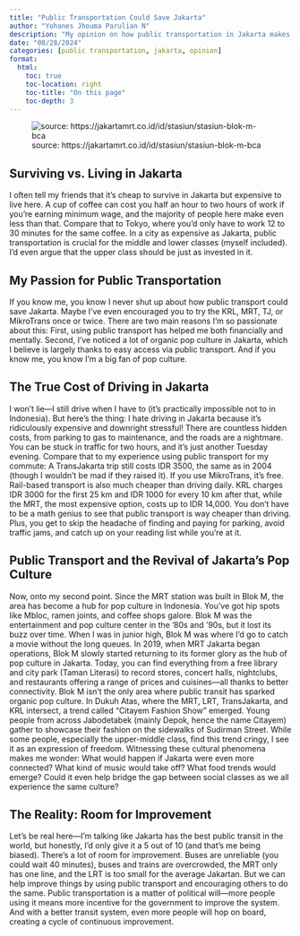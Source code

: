 ```yaml
---
title: "Public Transportation Could Save Jakarta"
author: "Yohanes Jhouma Parulian N"
description: "My opinion on how public transportation in Jakarta makes life more affordable and drives cultural and social change."
date: "08/28/2024"
categories: [public transportation, jakarta, opinion]
format:
  html:
    toc: true
    toc-location: right
    toc-title: "On this page"
    toc-depth: 3
---
```



![source: https://jakartamrt.co.id/id/stasiun/stasiun-blok-m-bca](images.jpg)

## Surviving vs. Living in Jakarta

I often tell my friends that it’s cheap to survive in Jakarta but expensive to live here. A cup of coffee can cost you half an hour to two hours of work if you’re earning minimum wage, and the majority of people here make even less than that. Compare that to Tokyo, where you’d only have to work 12 to 30 minutes for the same coffee. In a city as expensive as Jakarta, public transportation is crucial for the middle and lower classes (myself included). I’d even argue that the upper class should be just as invested in it.

## My Passion for Public Transportation

If you know me, you know I never shut up about how public transport could save Jakarta. Maybe I’ve even encouraged you to try the KRL, MRT, TJ, or MikroTrans once or twice. There are two main reasons I’m so passionate about this: First, using public transport has helped me both financially and mentally. Second, I’ve noticed a lot of organic pop culture in Jakarta, which I believe is largely thanks to easy access via public transport. And if you know me, you know I’m a big fan of pop culture.

## The True Cost of Driving in Jakarta

I won’t lie—I still drive when I have to (it’s practically impossible not to in Indonesia). But here’s the thing: I hate driving in Jakarta because it’s ridiculously expensive and downright stressful! There are countless hidden costs, from parking to gas to maintenance, and the roads are a nightmare. You can be stuck in traffic for two hours, and it’s just another Tuesday evening. Compare that to my experience using public transport for my commute: A TransJakarta trip still costs IDR 3500, the same as in 2004 (though I wouldn’t be mad if they raised it). If you use MikroTrans, it’s free. Rail-based transport is also much cheaper than driving daily. KRL charges IDR 3000 for the first 25 km and IDR 1000 for every 10 km after that, while the MRT, the most expensive option, costs up to IDR 14,000. You don’t have to be a math genius to see that public transport is way cheaper than driving. Plus, you get to skip the headache of finding and paying for parking, avoid traffic jams, and catch up on your reading list while you’re at it.

## Public Transport and the Revival of Jakarta’s Pop Culture

Now, onto my second point. Since the MRT station was built in Blok M, the area has become a hub for pop culture in Indonesia. You’ve got hip spots like Mbloc, ramen joints, and coffee shops galore. Blok M was the entertainment and pop culture center in the ’80s and ’90s, but it lost its buzz over time. When I was in junior high, Blok M was where I’d go to catch a movie without the long queues. In 2019, when MRT Jakarta began operations, Blok M slowly started returning to its former glory as the hub of pop culture in Jakarta. Today, you can find everything from a free library and city park (Taman Literasi) to record stores, concert halls, nightclubs, and restaurants offering a range of prices and cuisines—all thanks to better connectivity. Blok M isn’t the only area where public transit has sparked organic pop culture. In Dukuh Atas, where the MRT, LRT, TransJakarta, and KRL intersect, a trend called “Citayem Fashion Show” emerged. Young people from across Jabodetabek (mainly Depok, hence the name Citayem) gather to showcase their fashion on the sidewalks of Sudirman Street. While some people, especially the upper-middle class, find this trend cringy, I see it as an expression of freedom. Witnessing these cultural phenomena makes me wonder: What would happen if Jakarta were even more connected? What kind of music would take off? What food trends would emerge? Could it even help bridge the gap between social classes as we all experience the same culture?

## The Reality: Room for Improvement

Let’s be real here—I’m talking like Jakarta has the best public transit in the world, but honestly, I’d only give it a 5 out of 10 (and that’s me being biased). There’s a lot of room for improvement. Buses are unreliable (you could wait 40 minutes), buses and trains are overcrowded, the MRT only has one line, and the LRT is too small for the average Jakartan. But we can help improve things by using public transport and encouraging others to do the same. Public transportation is a matter of political will—more people using it means more incentive for the government to improve the system. And with a better transit system, even more people will hop on board, creating a cycle of continuous improvement.